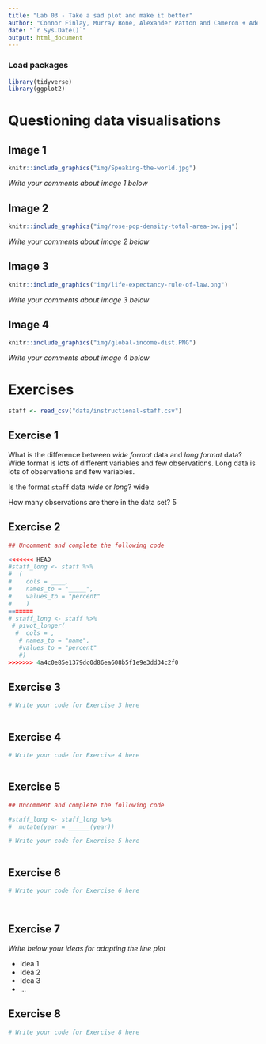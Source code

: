 ```yaml
---
title: "Lab 03 - Take a sad plot and make it better"
author: "Connor Finlay, Murray Bone, Alexander Patton and Cameron + Ade - Team Name"
date: "`r Sys.Date()`"
output: html_document
---
```


### Load packages

```r
library(tidyverse)
library(ggplot2)
```


# Questioning data visualisations

## Image 1

```r
knitr::include_graphics("img/Speaking-the-world.jpg")
```

_Write your comments about image 1 below_





## Image 2

```r
knitr::include_graphics("img/rose-pop-density-total-area-bw.jpg")
```

_Write your comments about image 2 below_




## Image 3

```r
knitr::include_graphics("img/life-expectancy-rule-of-law.png")
```

_Write your comments about image 3 below_




## Image 4

```r
knitr::include_graphics("img/global-income-dist.PNG")
```

_Write your comments about image 4 below_





# Exercises

```r
staff <- read_csv("data/instructional-staff.csv")
```


## Exercise 1

What is the difference between *wide format* data and *long format* data?
  Wide format is lots of different variables and few observations. Long data is lots of observations and few variables.


Is the format `staff` data *wide* or *long*?
wide


How many observations are there in the data set?
5




## Exercise 2

```r
## Uncomment and complete the following code

<<<<<<< HEAD
#staff_long <- staff %>%
#  (
#    cols = ____, 
#    names_to = "_____",
#    values_to = "percent"
#    )
=======
# staff_long <- staff %>%
 # pivot_longer(
  #  cols = , 
   # names_to = "name",
   #values_to = "percent"
   #)
>>>>>>> 4a4c0e85e1379dc0d86ea608b5f1e9e3dd34c2f0

```


## Exercise 3

```r
# Write your code for Exercise 3 here



```

## Exercise 4

```r
# Write your code for Exercise 4 here



```

## Exercise 5

```r
## Uncomment and complete the following code

#staff_long <- staff_long %>%
#  mutate(year = ______(year))
```


```r
# Write your code for Exercise 5 here



```

## Exercise 6

```r
# Write your code for Exercise 6 here




```

## Exercise 7

_Write below your ideas for adapting the line plot_

* Idea 1
* Idea 2
* Idea 3
* ...


## Exercise 8

```r
# Write your code for Exercise 8 here



```


